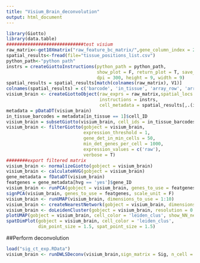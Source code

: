 ```yaml
---
title: "Visium_Brain_deconvolution"
output: html_document
---
```


```r
library(Giotto)
library(data.table)
#############################test visium
raw_matrix<-get10Xmatrix("raw_feature_bc_matrix/",gene_column_index = 2)
spatial_results<-fread(file="tissue_positions_list.csv")
python_path<-"python path"
instrs = createGiottoInstructions(python_path = python_path,
                                  show_plot = F, return_plot = T, save_plot = T,
                                  dpi = 300, height = 9, width = 9)
spatial_results = spatial_results[match(colnames(raw_matrix), V1)]
colnames(spatial_results) = c('barcode', 'in_tissue', 'array_row', 'array_col', 'col_pxl', 'row_pxl')
visium_brain <- createGiottoObject(raw_exprs = raw_matrix,spatial_locs = spatial_results[,.(row_pxl,-col_pxl)],
                                   instructions = instrs,
                                   cell_metadata = spatial_results[,.(in_tissue, array_row, array_col)])
metadata = pDataDT(visium_brain)
in_tissue_barcodes = metadata[in_tissue == 1]$cell_ID
visium_brain = subsetGiotto(visium_brain, cell_ids = in_tissue_barcodes)
visium_brain <- filterGiotto(gobject = visium_brain,
                             expression_threshold = 1,
                             gene_det_in_min_cells = 50,
                             min_det_genes_per_cell = 1000,
                             expression_values = c('raw'),
                             verbose = T)
########export filtered matrix
visium_brain <- normalizeGiotto(gobject = visium_brain)
visium_brain <- calculateHVG(gobject = visium_brain)
gene_metadata = fDataDT(visium_brain)
featgenes = gene_metadata[hvg == 'yes']$gene_ID
visium_brain <- runPCA(gobject = visium_brain, genes_to_use = featgenes, scale_unit = F)
signPCA(visium_brain, genes_to_use = featgenes, scale_unit = F)
visium_brain <- runUMAP(visium_brain, dimensions_to_use = 1:10)
visium_brain <- createNearestNetwork(gobject = visium_brain, dimensions_to_use = 1:10, k = 15)
visium_brain <- doLeidenCluster(gobject = visium_brain, resolution = 0.4, n_iterations = 1000)
plotUMAP(gobject = visium_brain, cell_color = 'leiden_clus', show_NN_network = T, point_size = 2)
spatDimPlot(gobject = visium_brain, cell_color = 'leiden_clus',
            dim_point_size = 1.5, spat_point_size = 1.5)
```

##Perform deconvolution
```r
load("sig_ct_exp.RData")
visium_brain <- runDWLSDeconv(visium_brain,sign_matrix = Sig, n_cell = 20)
```